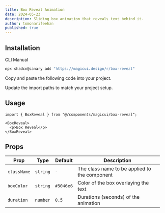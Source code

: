 ```yaml
---
title: Box Reveal Animation
date: 2024-05-23
description: Sliding box animation that reveals text behind it.
author: tomonarifeehan
published: true
---
```


<ComponentPreview name="box-reveal-demo" />

## Installation

<Tabs defaultValue="cli">

<TabsList>
  <TabsTrigger value="cli">CLI</TabsTrigger>
  <TabsTrigger value="manual">Manual</TabsTrigger>
</TabsList>
<TabsContent value="cli">

```bash
npx shadcn@canary add "https://magicui.design/r/box-reveal"
```

</TabsContent>

<TabsContent value="manual">

<Steps>

<Step>Copy and paste the following code into your project.</Step>

<ComponentSource name="box-reveal" />

<Step>Update the import paths to match your project setup.</Step>

</Steps>

</TabsContent>

</Tabs>

## Usage

```tsx
import { BoxReveal } from "@/components/magicui/box-reveal";
```

```tsx
<BoxReveal>
  <p>Box Reveal</p>
</BoxReveal>
```

## Props

| Prop        | Type     | Default   | Description                                   |
| ----------- | -------- | --------- | --------------------------------------------- |
| `className` | `string` | `-`       | The class name to be applied to the component |
| `boxColor`  | `string` | `#5046e6` | Color of the box overlaying the text          |
| `duration`  | `number` | `0.5`     | Durations (seconds) of the animation          |

